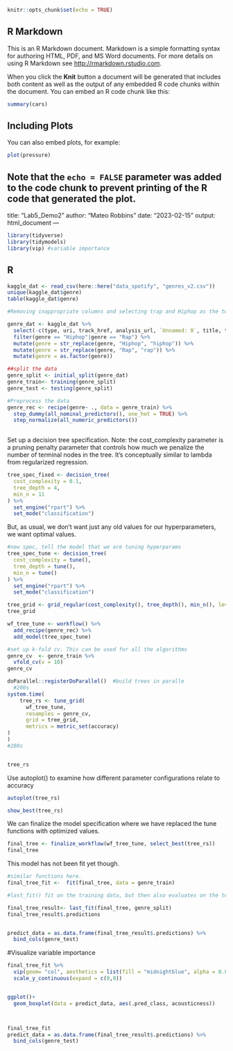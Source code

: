 ```r
knitr::opts_chunk$set(echo = TRUE)
```

## R Markdown

This is an R Markdown document. Markdown is a simple formatting syntax for authoring HTML, PDF, and MS Word documents. For more details on using R Markdown see <http://rmarkdown.rstudio.com>.

When you click the **Knit** button a document will be generated that includes both content as well as the output of any embedded R code chunks within the document. You can embed an R code chunk like this:

```r
summary(cars)
```

## Including Plots

You can also embed plots, for example:

```r
plot(pressure)
```

Note that the `echo = FALSE` parameter was added to the code chunk to prevent printing of the R code that generated the plot.
---
title: "Lab5_Demo2"
author: "Mateo Robbins"
date: "2023-02-15"
output: html_document
---

```r
library(tidyverse)
library(tidymodels)
library(vip) #variable importance
```
## R
```r
kaggle_dat <- read_csv(here::here("data_spotify", "genres_v2.csv"))
unique(kaggle_dat$genre)
table(kaggle_dat$genre)

#Removing inappropriate columns and selecting trap and Hiphop as the two genres here and making case consistent

genre_dat <- kaggle_dat %>%
  select(-c(type, uri, track_href, analysis_url, `Unnamed: 0`, title, tempo, id, song_name)) %>%
  filter(genre == "Hiphop"|genre == "Rap") %>%
  mutate(genre = str_replace(genre, "Hiphop", "hiphop")) %>%
  mutate(genre = str_replace(genre, "Rap", "rap")) %>%
  mutate(genre = as.factor(genre))
```

```r
##split the data
genre_split <- initial_split(genre_dat)
genre_train<- training(genre_split)
genre_test <- testing(genre_split)
```

```r
#Preprocess the data
genre_rec <- recipe(genre~ ., data = genre_train) %>% 
  step_dummy(all_nominal_predictors(), one_hot = TRUE) %>% 
  step_normalize(all_numeric_predictors())
  
```

Set up a decision tree specification. Note: the cost_complexity parameter is a pruning penalty parameter that controls how much we penalize the number of terminal nodes in the tree.  It's conceptually similar to lambda from regularized regression.

```r
tree_spec_fixed <- decision_tree(
  cost_complexity = 0.1,
  tree_depth = 4,
  min_n = 11
) %>% 
  set_engine("rpart") %>% 
  set_mode("classification")
```

But, as usual, we don't want just any old values for our hyperparameters, we want optimal values.
```r
#new spec, tell the model that we are tuning hyperparams
tree_spec_tune <- decision_tree(
  cost_complexity = tune(),
  tree_depth = tune(),
  min_n = tune()
) %>% 
  set_engine("rpart") %>% 
  set_mode("classification")

tree_grid <- grid_regular(cost_complexity(), tree_depth(), min_n(), levels = 5)
tree_grid
```

```r
wf_tree_tune <- workflow() %>% 
  add_recipe(genre_rec) %>% 
  add_model(tree_spec_tune)
```

```r
#set up k-fold cv. This can be used for all the algorithms
genre_cv  <- genre_train %>% 
  vfold_cv(v = 10)
genre_cv

```

```r
doParallel::registerDoParallel()  #build trees in paralle
  #200s
system.time(
    tree_rs <- tune_grid(
      wf_tree_tune,
      resamples = genre_cv,
      grid = tree_grid,
      metrics = metric_set(accuracy)
)
)
#200s


tree_rs
```
Use autoplot() to examine how different parameter configurations relate to accuracy 
```r
autoplot(tree_rs)
```

```r
show_best(tree_rs)
```

We can finalize the model specification where we have replaced the tune functions with optimized values.

```r
final_tree <- finalize_workflow(wf_tree_tune, select_best(tree_rs))
final_tree
```

This model has not been fit yet though.

```r
#similar functions here.
final_tree_fit <-  fit(final_tree, data = genre_train)

#last_fit() fit on the training data, but then also evaluates on the test data

final_tree_result<- last_fit(final_tree, genre_split)
final_tree_result$.predictions


predict_data = as.data.frame(final_tree_result$.predictions) %>% 
  bind_cols(genre_test)
```

#Visualize variable importance
```r
final_tree_fit %>% 
  vip(geom= "col", aesthetics = list(fill = "midnightblue", alpha = 0.8))+
  scale_y_continuous(expand = c(0,0))


ggplot()+
  geom_boxplot(data = predict_data, aes(.pred_class, acousticness))



final_tree_fit
predict_data = as.data.frame(final_tree_result$.predictions) %>% 
  bind_cols(genre_test)
```



